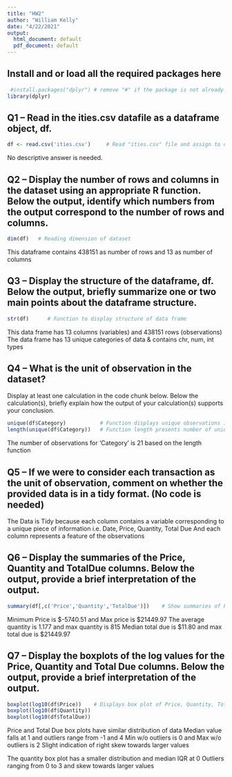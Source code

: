 ```yaml
---
title: "HW2"
author: "William Kelly"
date: "4/22/2021"
output:
  html_document: default
  pdf_document: default
---
```


## Install and or load all the required packages here
```r
 #install.packages("dplyr") # remove "#" if the package is not already installed. 
library(dplyr)
```

## Q1 – Read in the ities.csv datafile as a dataframe object, df. 

```r
df <- read.csv('ities.csv')     # Read "ities.csv" file and assign to data frame variable "df"
```
No descriptive answer is needed.


## Q2 – Display the number of rows and columns in the dataset using an appropriate R function. Below the output, identify which numbers from the output correspond to the number of rows and columns. 

```r
dim(df)   # Reading dimension of dataset
```
This dataframe contains 438151 as number of rows and 13 as number of columns


## Q3 – Display the structure of the dataframe, df. Below the output, briefly summarize one or two main points about the dataframe structure.

```r
str(df)      # Function to display structure of data frame
```
This data frame has 13 columns (variables) and 438151 rows (observations)
The data frame has 13 unique categories of data & contains chr, num, int types


## Q4 – What is the unit of observation in the dataset? 
Display at least one calculation in the code chunk below. Below the calculation(s), briefly explain how the output of your calculation(s) supports your conclusion.

```r
unique(df$Category)           # Function displays unique observations in the Category column
length(unique(df$Category))   # Function length presents number of unique observations in Category 
```
The number of observations for 'Category' is 21 based on the length function

## Q5 – If we were to consider each transaction as the unit of observation, comment on whether the provided data is in a tidy format. (No code is needed)

The Data is Tidy because each column contains a variable corresponding to a unique piece of information
i.e. Date, Price, Quantity, Total Due
And each column represents a feature of the observations



## Q6 – Display the summaries of the Price, Quantity and TotalDue columns. Below the output, provide a brief interpretation of the output.

```r
summary(df[,c('Price','Quantity','TotalDue')])    # Show summaries of Price Quantity and TotalDue
```
Minimum Price is $-5740.51 and Max price is $21449.97
The average quantity is 1.177 and max quantity is 815
Median total due is $11.80 and max total due is $21449.97

## Q7 – Display the boxplots of the log values for the Price, Quantity and Total Due columns. Below the output, provide a brief interpretation of the output.   

```r
boxplot(log10(df$Price))    # Displays box plot of Price, Quantity, TotalDue
boxplot(log10(df$Quantity))
boxplot(log10(df$TotalDue))
```

Price and Total Due box plots have similar distribution of data
Median value falls at 1 and outliers range from -1 and 4
Min w/o outliers is 0 and Max w/o outliers is 2
Slight indication of right skew towards larger values 
  
The quantity box plot has a smaller distribution and median IQR at 0
Outliers ranging from 0 to 3 and skew towards larger values
  



